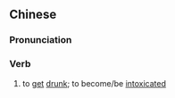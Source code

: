 ==Chinese==
{{zh-forms|s=饮醉}}

===Pronunciation===
{{zh-pron
|c=jam2 zeoi3
|cat=v
}}

===Verb===
{{zh-verb}}

# {{lb|zh|Cantonese}} to [[get]] [[drunk]]; to become/be [[intoxicated]]
